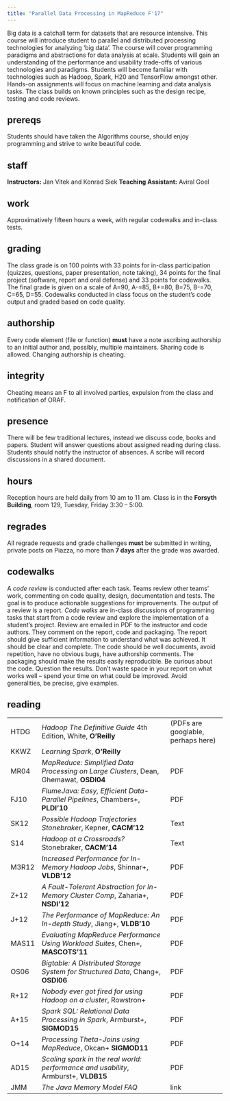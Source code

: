 ```yaml
---
title: "Parallel Data Processing in MapReduce F'17"
---
```



Big data is a catchall term for datasets that are resource intensive. This course will introduce student to parallel and distributed processing technologies for analyzing 'big data'.  The course will cover programming paradigms and abstractions for data analysis at scale. Students will gain an understanding of the performance and usability trade-offs of various technologies and paradigms. Students will become familiar with technologies such as Hadoop, Spark, H20 and TensorFlow amongst other. Hands-on assignments will focus on machine learning and data analysis tasks.  The class builds on known principles such as the design recipe, testing and code reviews.

## prereqs

Students should have taken the Algorithms course, should enjoy programming and strive to write beautiful code.

## staff

__Instructors:__ Jan Vitek and Konrad Siek
__Teaching Assistant:__ Aviral Goel

## work

Approximatively fifteen hours a week, with regular codewalks and in-class tests.

## grading

The class grade is on 100 points with 33 points for in-class participation (quizzes, questions, paper presentation, note taking), 34 points for the final project (software, report and oral defense) and 33 points for codewalks. The final grade is given on a scale of A=90, A-=85, B+=80, B=75, B-=70, C=65, D=55.  Codewalks conducted in class focus on the student's code output and graded based on code quality.

## authorship

Every code element (file or function) __must__ have a note ascribing authorship to an initial author and, possibly,  multiple maintainers. Sharing code is allowed. Changing authorship is cheating. 

## integrity

Cheating means an F to all involved parties, expulsion from the class and notification of ORAF.

## presence

There will be few traditional lectures, instead we discuss code, books and papers. Student will answer questions about assigned reading during class. Students should notify the instructor of absences. A scribe will record discussions in a shared document.

## hours

Reception hours are held daily from 10 am to 11 am. Class is in the 
__Forsyth Building__, room 129, Tuesday, Friday 3:30 -- 5:00.

## regrades

All regrade requests and grade challenges __must__ be submitted in writing, private posts on Piazza, no more than __7 days__ after the grade was awarded.  

## codewalks

A _code review_ is conducted after each task. Teams review other teams' work, commenting on code quality, design, documentation and tests. The goal is to produce actionable suggestions for improvements. The output of a review is a report. _Code walks_ are in-class discussions of programming tasks that start from a code review and explore the implementation of a student's project. Review are emailed in PDF to the instructor and code authors. They comment on the report, code and packaging. The report should give sufficient information to understand what was achieved. It should be clear and complete. The code should be well documents, avoid repetition, have no obvious bugs, have authorship comments. The packaging should make the results easily reproducible.  Be curious about the code. Question the results. Don't waste space in your report on what works well -- spend your time on what could be improved. Avoid generalities, be precise, give examples.


## reading

|     |   | |
|:----|:-----------------------------------------------|:-------------------|
|HTDG | _Hadoop The Definitive Guide_ 4th Edition,  White, __O'Reilly__ | (PDFs are googlable, perhaps here) |
|KKWZ | _Learning Spark_, __O’Reilly__                                  | |
|MR04 | _MapReduce: Simplified Data Processing on Large Clusters_,  Dean, Ghemawat, __OSDI04__ | PDF |
|FJ10 | _FlumeJava: Easy, Efficient Data-Parallel Pipelines_,  Chambers+, __PLDI'10__ | PDF |
|SK12 | _Possible Hadoop Trajectories Stonebraker_,   Kepner, __CACM'12__         | Text |
|S14  | _Hadoop at a Crossroads?_         Stonebraker, __CACM'14__                | Text |
|M3R12| _Increased Performance for In-Memory Hadoop Jobs_, Shinnar+, __VLDB'12__  | PDF|
|Z+12 | _A Fault-Tolerant Abstraction for In-Memory Cluster Comp_,  Zaharia+, __NSDI'12__ | PDF|
|J+12 | _The Performance of MapReduce: An In-depth Study_,  Jiang+, __VLDB'10__   |PDF |
|MAS11| _Evaluating MapReduce Performance Using Workload Suites_, Chen+, __MASCOTS'11__ |PDF|
|OS06 | _Bigtable: A Distributed Storage System for Structured Data_,  Chang+, __OSDI06__ | PDF|
|R+12 | _Nobody ever got fired for using Hadoop on a cluster_,  Rowstron+        | PDF |
|A+15 | _Spark SQL: Relational Data Processing in Spark_,   Armburst+, __SIGMOD15__ |PDF|
|O+14 | _Processing Theta-Joins using MapReduce_,        Okcan+ __SIGMOD11__        | PDF |
|AD15 | _Scaling spark in the real world: performance and usability_, Armburst+, __VLDB15__ |PDF|
|JMM  | _The Java Memory Model FAQ_  |link|
